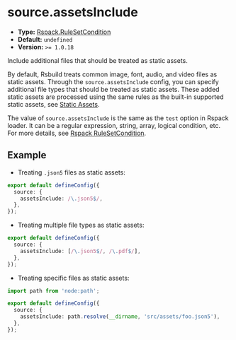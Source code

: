 # source.assetsInclude

- **Type:** [Rspack.RuleSetCondition](https://rspack.dev/config/module#condition)
- **Default:** `undefined`
- **Version:** `>= 1.0.18`

Include additional files that should be treated as static assets.

By default, Rsbuild treats common image, font, audio, and video files as static assets. Through the `source.assetsInclude` config, you can specify additional file types that should be treated as static assets. These added static assets are processed using the same rules as the built-in supported static assets, see [Static Assets](/guide/basic/static-assets).

The value of `source.assetsInclude` is the same as the `test` option in Rspack loader. It can be a regular expression, string, array, logical condition, etc. For more details, see [Rspack RuleSetCondition](https://rspack.dev/config/module#condition).

## Example

- Treating `.json5` files as static assets:

```ts
export default defineConfig({
  source: {
    assetsInclude: /\.json5$/,
  },
});
```

- Treating multiple file types as static assets:

```ts
export default defineConfig({
  source: {
    assetsInclude: [/\.json5$/, /\.pdf$/],
  },
});
```

- Treating specific files as static assets:

```ts
import path from 'node:path';

export default defineConfig({
  source: {
    assetsInclude: path.resolve(__dirname, 'src/assets/foo.json5'),
  },
});
```
